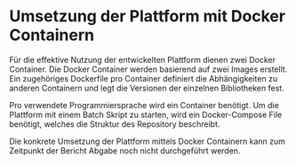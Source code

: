 # Umsetzung der Plattform mit Docker Containern

Für die effektive Nutzung der entwickelten Plattform dienen zwei Docker Container. Die Docker Container werden basierend auf zwei Images erstellt. Ein zugehöriges Dockerfile pro Container definiert die Abhängigkeiten zu anderen Containern und legt die Versionen der einzelnen Bibliotheken fest.

Pro verwendete Programmiersprache wird ein Container benötigt. Um die Plattform mit einem Batch Skript zu starten, wird ein Docker-Compose File benötigt, welches die Struktur des Repository beschreibt.

Die konkrete Umsetzung der Plattform mittels Docker Containern kann zum Zeitpunkt der Bericht Abgabe noch nicht durchgeführt werden.

